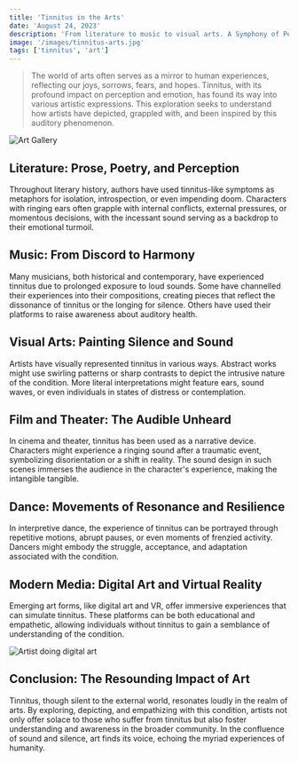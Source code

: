 ```yaml
---
title: 'Tinnitus in the Arts'
date: 'August 24, 2023'
description: 'From literature to music to visual arts. A Symphony of Perception and Expression.'
image: '/images/tinnitus-arts.jpg'
tags: ['tinnitus', 'art']
---
```


<Blockquote>
  The world of arts often serves as a mirror to human experiences, reflecting
  our joys, sorrows, fears, and hopes. Tinnitus, with its profound impact on
  perception and emotion, has found its way into various artistic expressions.
  This exploration seeks to understand how artists have depicted, grappled with,
  and been inspired by this auditory phenomenon.
</Blockquote>

<Image src="/images/tinnitus-arts.jpg" alt="Art Gallery" />

## <Highlighter>Literature: Prose, Poetry, and Perception</Highlighter>

Throughout literary history, authors have used tinnitus-like symptoms as metaphors for isolation, introspection, or even impending doom. Characters with ringing ears often grapple with internal conflicts, external pressures, or momentous decisions, with the incessant sound serving as a backdrop to their emotional turmoil.

<AdComponent />

## <Highlighter>Music: From Discord to Harmony</Highlighter>

Many musicians, both historical and contemporary, have experienced tinnitus due to prolonged exposure to loud sounds. Some have channelled their experiences into their compositions, creating pieces that reflect the dissonance of tinnitus or the longing for silence. Others have used their platforms to raise awareness about auditory health.

## <Highlighter>Visual Arts: Painting Silence and Sound</Highlighter>

Artists have visually represented tinnitus in various ways. Abstract works might use swirling patterns or sharp contrasts to depict the intrusive nature of the condition. More literal interpretations might feature ears, sound waves, or even individuals in states of distress or contemplation.

## <Highlighter>Film and Theater: The Audible Unheard</Highlighter>

In cinema and theater, tinnitus has been used as a narrative device. Characters might experience a ringing sound after a traumatic event, symbolizing disorientation or a shift in reality. The sound design in such scenes immerses the audience in the character's experience, making the intangible tangible.

<AdComponent />

## <Highlighter>Dance: Movements of Resonance and Resilience</Highlighter>

In interpretive dance, the experience of tinnitus can be portrayed through repetitive motions, abrupt pauses, or even moments of frenzied activity. Dancers might embody the struggle, acceptance, and adaptation associated with the condition.

## <Highlighter>Modern Media: Digital Art and Virtual Reality</Highlighter>

Emerging art forms, like digital art and VR, offer immersive experiences that can simulate tinnitus. These platforms can be both educational and empathetic, allowing individuals without tinnitus to gain a semblance of understanding of the condition.

<Image src="/images/digital-art.jpg" alt="Artist doing digital art" />

## <Highlighter>Conclusion: The Resounding Impact of Art</Highlighter>

Tinnitus, though silent to the external world, resonates loudly in the realm of arts. By exploring, depicting, and empathizing with this condition, artists not only offer solace to those who suffer from tinnitus but also foster understanding and awareness in the broader community. In the confluence of sound and silence, art finds its voice, echoing the myriad experiences of humanity.

<AdComponent />

